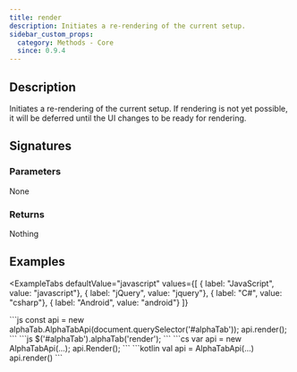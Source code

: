 ```yaml
---
title: render
description: Initiates a re-rendering of the current setup.
sidebar_custom_props:
  category: Methods - Core
  since: 0.9.4
---
```


<SinceBadge since="0.9.4" />


## Description
Initiates a re-rendering of the current setup. If rendering is not yet possible, it will be deferred until the UI changes to be ready for rendering.

## Signatures

<TypeTable>
    <TypeRow type="js" name="render(): void;" />
    <TypeRow type="net" name="void Render()" />
    <TypeRow type="android" name="fun render(): Unit" />
</TypeTable>

### Parameters 
None 

### Returns 
Nothing 

## Examples


<ExampleTabs
    defaultValue="javascript"
    values={[
      { label: "JavaScript", value: "javascript"},
      { label: "jQuery", value: "jquery"},
      { label: "C#", value: "csharp"},
      { label: "Android", value: "android"}
    ]}
>
<ExampleTabItem value="javascript">
```js
const api = new alphaTab.AlphaTabApi(document.querySelector('#alphaTab'));
api.render();
```
</ExampleTabItem>
<ExampleTabItem value="jquery">
```js
$('#alphaTab').alphaTab('render');
```
</ExampleTabItem>
<ExampleTabItem value="csharp">
```cs
var api = new AlphaTabApi<MyControl>(...);
api.Render();
```
</ExampleTabItem>
<ExampleTabItem value="android">
```kotlin
val api = AlphaTabApi<MyControl>(...)
api.render()
```
</ExampleTabItem>
</ExampleTabs>
